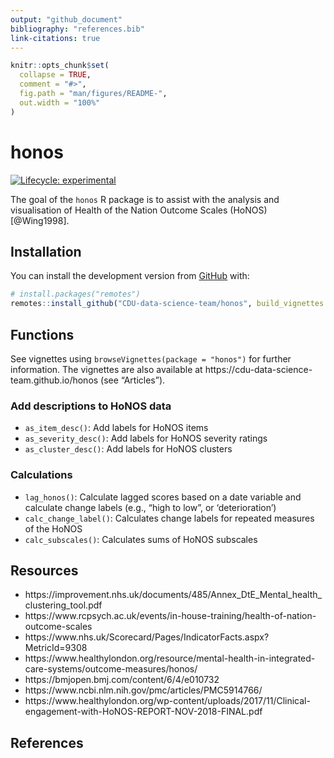 ```yaml
---
output: "github_document"
bibliography: "references.bib"
link-citations: true
---
```


<!-- README.md is generated from README.Rmd. Please edit that file -->

```r
knitr::opts_chunk$set(
  collapse = TRUE,
  comment = "#>",
  fig.path = "man/figures/README-",
  out.width = "100%"
)
```

# honos

<!-- badges: start -->

[![Lifecycle: experimental](https://img.shields.io/badge/lifecycle-experimental-orange.svg)](https://www.tidyverse.org/lifecycle/#experimental)

<!-- badges: end -->

The goal of the `honos` R package is to assist with the analysis and visualisation of Health of the Nation Outcome Scales (HoNOS) [@Wing1998].

## Installation

You can install the development version from [GitHub](https://github.com/) with:

``` r
# install.packages("remotes")
remotes::install_github("CDU-data-science-team/honos", build_vignettes = TRUE)
```

## Functions

See vignettes using `browseVignettes(package = "honos")` for further information.
The vignettes are also available at https://cdu-data-science-team.github.io/honos (see "Articles").

### Add descriptions to HoNOS data

- `as_item_desc()`: Add labels for HoNOS items
- `as_severity_desc()`: Add labels for HoNOS severity ratings
- `as_cluster_desc()`: Add labels for HoNOS clusters

### Calculations

- `lag_honos()`: Calculate lagged scores based on a date variable and calculate change labels (e.g., "high to low", or 'deterioration')
- `calc_change_label()`: Calculates change labels for repeated measures of the HoNOS
- `calc_subscales()`: Calculates sums of HoNOS subscales

## Resources

- https://improvement.nhs.uk/documents/485/Annex_DtE_Mental_health_clustering_tool.pdf
- https://www.rcpsych.ac.uk/events/in-house-training/health-of-nation-outcome-scales
- https://www.nhs.uk/Scorecard/Pages/IndicatorFacts.aspx?MetricId=9308
- https://www.healthylondon.org/resource/mental-health-in-integrated-care-systems/outcome-measures/honos/
- https://bmjopen.bmj.com/content/6/4/e010732
- https://www.ncbi.nlm.nih.gov/pmc/articles/PMC5914766/
- https://www.healthylondon.org/wp-content/uploads/2017/11/Clinical-engagement-with-HoNOS-REPORT-NOV-2018-FINAL.pdf

## References
